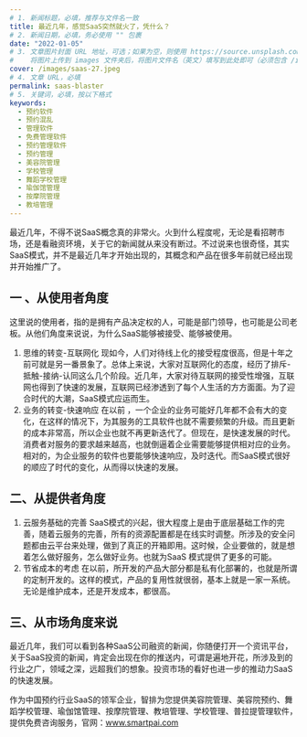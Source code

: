```yaml
---
# 1. 新闻标题，必填，推荐与文件名一致
title: 最近几年，感觉SaaS突然就火了，凭什么？
# 2. 新闻日期，必填，务必使用 "" 包裹
date: "2022-01-05"
# 3. 文章图片封面 URL 地址，可选；如果为空，则使用 https://source.unsplash.com/800x450/?city
#    将图片上传到 images 文件夹后，将图片文件名（英文）填写到此处即可（必须包含 /images/ 前缀）
cover: /images/saas-27.jpeg
# 4. 文章 URL，必填
permalink: saas-blaster
# 5. 关键词，必填，按以下格式
keywords:
  - 预约软件
  - 预约混乱
  - 管理软件
  - 免费管理软件
  - 预约管理软件
  - 预约管理
  - 美容院管理
  - 学校管理
  - 舞蹈学校管理
  - 瑜伽馆管理
  - 按摩院管理
  - 教培管理
---
```

  
最近几年，不得不说SaaS概念真的非常火。火到什么程度呢，无论是看招聘市场，还是看融资环境，关于它的新闻就从来没有断过。不过说来也很奇怪，其实SaaS模式，并不是最近几年才开始出现的，其概念和产品在很多年前就已经出现并开始推广了。
## 一 、从使用者角度
这里说的使用者，指的是拥有产品决定权的人，可能是部门领导，也可能是公司老板。从他们角度来说说，为什么SaaS能够被接受、能够被使用。
1. 思维的转变-互联网化
现如今，人们对待线上化的接受程度很高，但是十年之前可就是另一番景象了。总体上来说，大家对互联网化的态度，经历了排斥-抵触-接纳-认同这么几个阶段。近几年，大家对待互联网的接受性增强，互联网也得到了快速的发展，互联网已经渗透到了每个人生活的方方面面。为了迎合时代的大潮，SaaS模式应运而生。
2. 业务的转变-快速响应
在以前 ，一个企业的业务可能好几年都不会有大的变化，在这样的情况下，为其服务的工具软件也就不需要频繁的升级。而且更新的成本非常高，所以企业也就不再更新迭代了。但现在，是快速发展的时代。消费者对服务的要求越来越高，也就倒逼着企业需要能够提供相对应的业务。相对的，为企业服务的软件也要能够快速响应，及时迭代。而SaaS模式很好的顺应了时代的变化，从而得以快速的发展。
## 二、从提供者角度
1. 云服务基础的完善
SaaS模式的兴起，很大程度上是由于底层基础工作的完善，随着云服务的完善，所有的资源配置都是在线实时调整。所涉及的安全问题都由云平台来处理，做到了真正的开箱即用。这时候，企业要做的，就是想着怎么做好服务，怎么做好业务。也就为SaaS 模式提供了更多的可能。
2. 节省成本的考虑
在以前，所开发的产品大部分都是私有化部署的，也就是所谓的定制开发的。这样的模式，产品的复用性就很弱，基本上就是一家一系统。无论是维护成本，还是开发成本，都很高。
## 三、从市场角度来说
最近几年，我们可以看到各种SaaS公司融资的新闻，你随便打开一个资讯平台，关于SaaS投资的新闻，肯定会出现在你的推送内，可谓是遍地开花，所涉及到的行业之广，领域之深，远超我们的想象。投资市场的看好也进一步的推动力SaaS的快速发展。

作为中国预约行业SaaS的领军企业，智排为您提供美容院管理、美容院预约、舞蹈学校管理、瑜伽馆管理、按摩院管理、教培管理、学校管理、普拉提管理软件，提供免费咨询服务，官网：www.smartpai.com